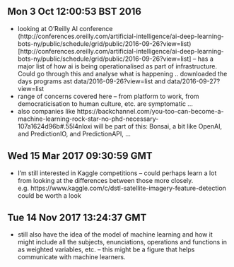 
## Mon  3 Oct 12:00:53 BST 2016

- looking at O'Reilly AI conference (http://conferences.oreilly.com/artificial-intelligence/ai-deep-learning-bots-ny/public/schedule/grid/public/2016-09-26?view=list)[http://conferences.oreilly.com/artificial-intelligence/ai-deep-learning-bots-ny/public/schedule/grid/public/2016-09-26?view=list] -- has a major list of how ai is being operationalised as part of infrastructure. Could go through this  and analyse what is happening .. downloaded the days programs ast data/2016-09-26?view=list and data/2016-09-27?view=list
- range of concerns covered here -- from platform to work, from democraticisation to human culture, etc. are symptomatic ... 
- also companies like https://backchannel.com/you-too-can-become-a-machine-learning-rock-star-no-phd-necessary-107a1624d96b#.55l4nloxi will be part of this: Bonsai, a bit like OpenAI, and PredictionIO, and PredictionAPI, ... 

## Wed 15 Mar 2017 09:30:59 GMT
- I'm still interested in Kaggle competitions -- could perhaps learn a lot from looking at the differences between those more closely. e.g. https://www.kaggle.com/c/dstl-satellite-imagery-feature-detection could be worth a look

## Tue 14 Nov 2017 13:24:37 GMT
- still also have the idea of the model of machine learning and how it might include all the subjects, enunciations, operations and functions in as weighted variables, etc. -- this might be a figure that helps communicate with machine learners. 


